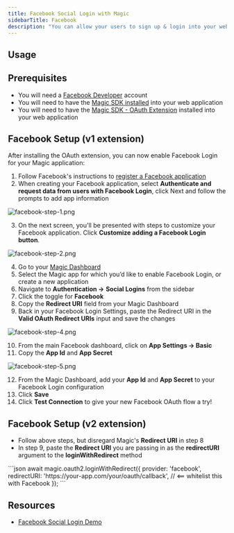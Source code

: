 ```yaml
---
title: Facebook Social Login with Magic
sidebarTitle: Facebook
description: "You can allow your users to sign up & login into your web application with their Facebook account."
---
```


## Usage

## Prerequisites

* You will need a [Facebook Developer](https://developers.facebook.com/) account
* You will need to have the [Magic SDK installed](/docs/api/overview) into your web application
* You will need to have the [Magic SDK - OAuth Extension](/docs/authentication/login/social-logins/oauth-implementation) installed into your web application

## Facebook Setup (v1 extension)

After installing the OAuth extension, you can now enable Facebook Login for your Magic application:

1.  Follow Facebook's instructions to [register a Facebook application](https://developers.facebook.com/docs/apps#register)
2.  When creating your Facebook application, select **Authenticate and request data from users with Facebook Login**, click Next  and follow the prompts to add app information

<Frame>
  <img src="/images/facebook-step-1.webp" alt="facebook-step-1.png"/>
</Frame>


3.  On the next screen, you'll be presented with steps to customize your Facebook application. Click **Customize adding a Facebook Login button**.
<Frame>
  <img src="/images/facebook-step-2.webp" alt="facebook-step-2.png"/>
</Frame>


4.  Go to your [Magic Dashboard](https://dashboard.magic.link/login)
5.  Select the Magic app for which you’d like to enable Facebook Login, or create a new application
6.  Navigate to **Authentication ->** **Social Logins** from the sidebar
7.  Click the toggle for **Facebook**
8.  Copy the **Redirect URI** field from your Magic Dashboard
9.  Back in your Facebook Login Settings, paste the Redirect URI in the **Valid OAuth Redirect URIs** input and save the changes
<Frame>
  <img src="/images/facebook-step-4.webp" alt="facebook-step-4.png"/>
</Frame>


10. From the main Facebook dashboard, click on **App Settings -> Basic**
11. Copy the **App Id** and **App Secret**
<Frame>
  <img src="/images/facebook-step-5.webp" alt="facebook-step-5.png"/>
</Frame>


12. From the Magic Dashboard, add your **App Id** and **App Secret** to your Facebook Login configuration
13. Click **Save**
14. Click **Test Connection** to give your new Facebook OAuth flow a try!

## Facebook Setup (v2 extension)

* Follow above steps, but disregard Magic's **Redirect URI** in step 8
* In step 9, paste the **Redirect URI** you are passing in as the **redirectURI** argument to the **loginWithRedirect** method



<Tabs>
<Tab title="Javascript">
```json
await magic.oauth2.loginWithRedirect({
  provider: 'facebook',
  redirectURI: 'https://your-app.com/your/oauth/callback', // <== whitelist this with Facebook
});
```
</Tab>
</Tabs>

## Resources

* [Facebook Social Login Demo](https://magic-oauth-v2-dun.vercel.app/)

